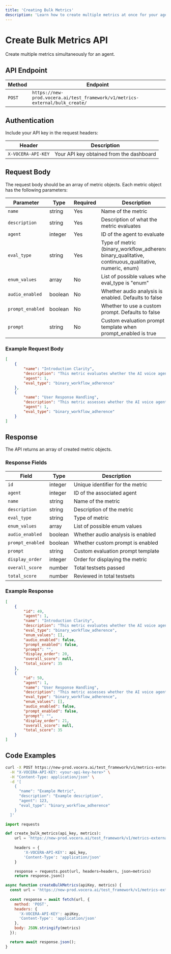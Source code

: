 ```yaml
---
title: 'Creating Bulk Metrics'
description: 'Learn how to create multiple metrics at once for your agents'
---
```


# Create Bulk Metrics API

Create multiple metrics simultaneously for an agent.

## API Endpoint

| Method | Endpoint |
|--------|----------|
| `POST` | `https://new-prod.vocera.ai/test_framework/v1/metrics-external/bulk_create/` |

## Authentication

Include your API key in the request headers:

| Header | Description |
|--------|-------------|
| `X-VOCERA-API-KEY` | Your API key obtained from the dashboard |

## Request Body

The request body should be an array of metric objects. Each metric object has the following parameters:

| Parameter | Type | Required | Description |
|-----------|------|----------|-------------|
| `name` | string | Yes | Name of the metric |
| `description` | string | Yes | Description of what the metric evaluates |
| `agent` | integer | Yes | ID of the agent to evaluate |
| `eval_type` | string | Yes | Type of metric (binary_workflow_adherence, binary_qualitative, continuous_qualitative, numeric, enum) |
| `enum_values` | array | No | List of possible values when eval_type is "enum" |
| `audio_enabled` | boolean | No | Whether audio analysis is enabled. Defaults to false |
| `prompt_enabled` | boolean | No | Whether to use a custom prompt. Defaults to false |
| `prompt` | string | No | Custom evaluation prompt template when prompt_enabled is true |

### Example Request Body

```json
[
    {
        "name": "Introduction Clarity",
        "description": "This metric evaluates whether the AI voice agent clearly introduces itself...",
        "agent": 1,
        "eval_type": "binary_workflow_adherence"
    },
    {
        "name": "User Response Handling",
        "description": "This metric assesses whether the AI voice agent waits for user responses...",
        "agent": 1,
        "eval_type": "binary_workflow_adherence"
    }
]
```

## Response

The API returns an array of created metric objects.

### Response Fields

| Field | Type | Description |
|-------|------|-------------|
| `id` | integer | Unique identifier for the metric |
| `agent` | integer | ID of the associated agent |
| `name` | string | Name of the metric |
| `description` | string | Description of the metric |
| `eval_type` | string | Type of metric |
| `enum_values` | array | List of possible enum values |
| `audio_enabled` | boolean | Whether audio analysis is enabled |
| `prompt_enabled` | boolean | Whether custom prompt is enabled |
| `prompt` | string | Custom evaluation prompt template |
| `display_order` | integer | Order for displaying the metric |
| `overall_score` | number | Total testsets passed |
| `total_score` | number | Reviewed in total testsets |

### Example Response

```json
[
    {
        "id": 49,
        "agent": 1,
        "name": "Introduction Clarity",
        "description": "This metric evaluates whether the AI voice agent clearly introduces itself...",
        "eval_type": "binary_workflow_adherence",
        "enum_values": [],
        "audio_enabled": false,
        "prompt_enabled": false,
        "prompt": "",
        "display_order": 20,
        "overall_score": null,
        "total_score": 35
    },
    {
        "id": 50,
        "agent": 1,
        "name": "User Response Handling",
        "description": "This metric assesses whether the AI voice agent waits for user responses...",
        "eval_type": "binary_workflow_adherence",
        "enum_values": [],
        "audio_enabled": false,
        "prompt_enabled": false,
        "prompt": "",
        "display_order": 21,
        "overall_score": null,
        "total_score": 35
    }
]
```

## Code Examples

<CodeGroup>

```bash Curl
curl -X POST https://new-prod.vocera.ai/test_framework/v1/metrics-external/bulk_create/ \
  -H "X-VOCERA-API-KEY: <your-api-key-here>" \
  -H "Content-Type: application/json" \
  -d '[
    {
      "name": "Example Metric",
      "description": "Example description",
      "agent": 123,
      "eval_type": "binary_workflow_adherence"
    }
  ]'
```

```python Python
import requests

def create_bulk_metrics(api_key, metrics):
    url = 'https://new-prod.vocera.ai/test_framework/v1/metrics-external/bulk_create/'
    
    headers = {
        'X-VOCERA-API-KEY': api_key,
        'Content-Type': 'application/json'
    }

    response = requests.post(url, headers=headers, json=metrics)
    return response.json()
```

```javascript JavaScript
async function createBulkMetrics(apiKey, metrics) {
  const url = 'https://new-prod.vocera.ai/test_framework/v1/metrics-external/bulk_create/';
  
  const response = await fetch(url, {
    method: 'POST',
    headers: {
      'X-VOCERA-API-KEY': apiKey,
      'Content-Type': 'application/json'
    },
    body: JSON.stringify(metrics)
  });

  return await response.json();
}
```

</CodeGroup>
